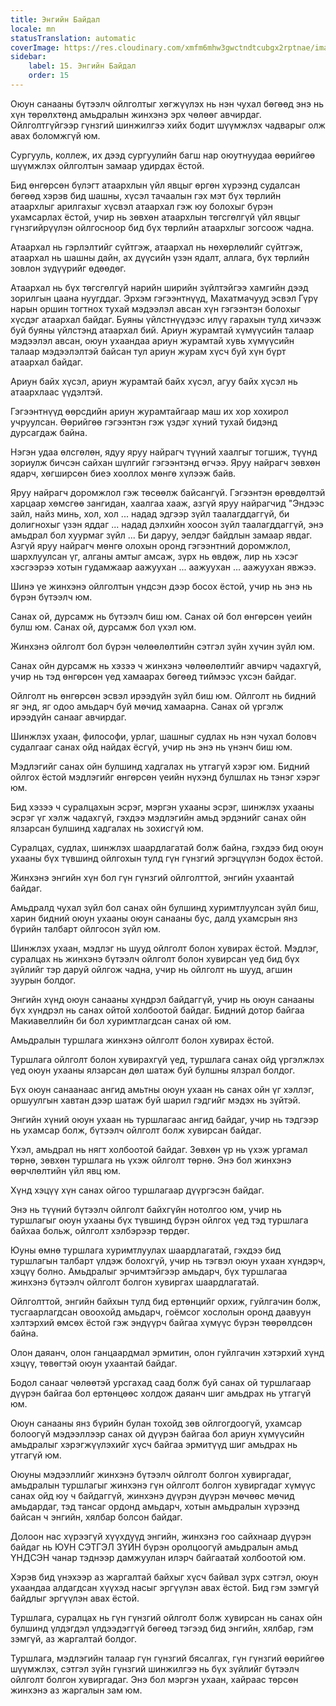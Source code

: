 ```yaml
---
title: Энгийн Байдал
locale: mn
statusTranslation: automatic
coverImage: https://res.cloudinary.com/xmfm6mhw3gwctndtcubgx2rptnae/image/upload/v1740337243/small_cover_educacion_fundamental_a051170f1c.webp
sidebar:
    label: 15. Энгийн Байдал
    order: 15
---
```

Оюун санааны бүтээлч ойлголтыг хөгжүүлэх нь нэн чухал бөгөөд энэ нь хүн төрөлхтөнд амьдралын жинхэнэ эрх чөлөөг авчирдаг. Ойлголтгүйгээр гүнзгий шинжилгээ хийх бодит шүүмжлэх чадварыг олж авах боломжгүй юм.

Сургууль, коллеж, их дээд сургуулийн багш нар оюутнуудаа өөрийгөө шүүмжлэх ойлголтын замаар удирдах ёстой.

Бид өнгөрсөн бүлэгт атаархлын үйл явцыг өргөн хүрээнд судалсан бөгөөд хэрэв бид шашны, хүсэл тачаалын гэх мэт бүх төрлийн атаархлыг арилгахыг хүсвэл атаархал гэж юу болохыг бүрэн ухамсарлах ёстой, учир нь зөвхөн атаархлын төгсгөлгүй үйл явцыг гүнзгийрүүлэн ойлгосноор бид бүх төрлийн атаархлыг зогсоож чадна.

Атаархал нь гэрлэлтийг сүйтгэж, атаархал нь нөхөрлөлийг сүйтгэж, атаархал нь шашны дайн, ах дүүсийн үзэн ядалт, аллага, бүх төрлийн зовлон зүдүүрийг өдөөдөг.

Атаархал нь бүх төгсгөлгүй нарийн ширийн зүйлтэйгээ хамгийн дээд зорилгын цаана нуугддаг. Эрхэм гэгээнтнүүд, Махатмачууд эсвэл Гүрү нарын оршин тогтнох тухай мэдээлэл авсан хүн гэгээнтэн болохыг хүсдэг атаархал байдаг. Буяны үйлстнүүдээс илүү гарахын тулд хичээж буй буяны үйлстэнд атаархал бий. Ариун журамтай хүмүүсийн талаар мэдээлэл авсан, оюун ухаандаа ариун журамтай хувь хүмүүсийн талаар мэдээлэлтэй байсан тул ариун журам хүсч буй хүн бүрт атаархал байдаг.

Ариун байх хүсэл, ариун журамтай байх хүсэл, агуу байх хүсэл нь атаархлаас үүдэлтэй.

Гэгээнтнүүд өөрсдийн ариун журамтайгаар маш их хор хохирол учруулсан. Өөрийгөө гэгээнтэн гэж үздэг хүний тухай бидэнд дурсагдаж байна.

Нэгэн удаа өлсгөлөн, ядуу яруу найрагч түүний хаалгыг тогшиж, түүнд зориулж бичсэн сайхан шүлгийг гэгээнтэнд өгчээ. Яруу найрагч зөвхөн ядарч, хөгширсөн биеэ хооллох мөнгө хүлээж байв.

Яруу найрагч доромжлол гэж төсөөлж байсангүй. Гэгээнтэн өрөвдөлтэй харцаар хөмсгөө зангидан, хаалгаа хааж, азгүй яруу найрагчид "Эндээс зайл, найз минь, хол, хол ... надад эдгээр зүйл таалагддаггүй, би долигнохыг үзэн яддаг ... надад дэлхийн хоосон зүйл таалагддаггүй, энэ амьдрал бол хуурмаг зүйл ... Би даруу, эелдэг байдлын замаар явдаг. Азгүй яруу найрагч мөнгө олохын оронд гэгээнтний доромжлол, шархлуулсан үг, алганы амтыг амсаж, зүрх нь өвдөж, лир нь хэсэг хэсгээрээ хотын гудамжаар аажуухан ... аажуухан ... аажуухан явжээ.

Шинэ үе жинхэнэ ойлголтын үндсэн дээр босох ёстой, учир нь энэ нь бүрэн бүтээлч юм.

Санах ой, дурсамж нь бүтээлч биш юм. Санах ой бол өнгөрсөн үеийн булш юм. Санах ой, дурсамж бол үхэл юм.

Жинхэнэ ойлголт бол бүрэн чөлөөлөлтийн сэтгэл зүйн хүчин зүйл юм.

Санах ойн дурсамж нь хэзээ ч жинхэнэ чөлөөлөлтийг авчирч чадахгүй, учир нь тэд өнгөрсөн үед хамаарах бөгөөд тиймээс үхсэн байдаг.

Ойлголт нь өнгөрсөн эсвэл ирээдүйн зүйл биш юм. Ойлголт нь бидний яг энд, яг одоо амьдарч буй мөчид хамаарна. Санах ой үргэлж ирээдүйн санааг авчирдаг.

Шинжлэх ухаан, философи, урлаг, шашныг судлах нь нэн чухал боловч судалгааг санах ойд найдах ёсгүй, учир нь энэ нь үнэнч биш юм.

Мэдлэгийг санах ойн булшинд хадгалах нь утгагүй хэрэг юм. Бидний ойлгох ёстой мэдлэгийг өнгөрсөн үеийн нүхэнд булшлах нь тэнэг хэрэг юм.

Бид хэзээ ч суралцахын эсрэг, мэргэн ухааны эсрэг, шинжлэх ухааны эсрэг үг хэлж чадахгүй, гэхдээ мэдлэгийн амьд эрдэнийг санах ойн ялзарсан булшинд хадгалах нь зохисгүй юм.

Суралцах, судлах, шинжлэх шаардлагатай болж байна, гэхдээ бид оюун ухааны бүх түвшинд ойлгохын тулд гүн гүнзгий эргэцүүлэн бодох ёстой.

Жинхэнэ энгийн хүн бол гүн гүнзгий ойлголттой, энгийн ухаантай байдаг.

Амьдралд чухал зүйл бол санах ойн булшинд хуримтлуулсан зүйл биш, харин бидний оюун ухааны оюун санааны бус, далд ухамсрын янз бүрийн талбарт ойлгосон зүйл юм.

Шинжлэх ухаан, мэдлэг нь шууд ойлголт болон хувирах ёстой. Мэдлэг, суралцах нь жинхэнэ бүтээлч ойлголт болон хувирсан үед бид бүх зүйлийг тэр даруй ойлгож чадна, учир нь ойлголт нь шууд, агшин зуурын болдог.

Энгийн хүнд оюун санааны хүндрэл байдаггүй, учир нь оюун санааны бүх хүндрэл нь санах ойтой холбоотой байдаг. Бидний дотор байгаа Макиавеллийн би бол хуримтлагдсан санах ой юм.

Амьдралын туршлага жинхэнэ ойлголт болон хувирах ёстой.

Туршлага ойлголт болон хувирахгүй үед, туршлага санах ойд үргэлжлэх үед оюун ухааны ялзарсан дөл шатаж буй булшны ялзрал болдог.

Бүх оюун санаанаас ангид амьтны оюун ухаан нь санах ойн үг хэллэг, оршуулгын хавтан дээр шатаж буй шарил гэдгийг мэдэх нь зүйтэй.

Энгийн хүний оюун ухаан нь туршлагаас ангид байдаг, учир нь тэдгээр нь ухамсар болж, бүтээлч ойлголт болж хувирсан байдаг.

Үхэл, амьдрал нь нягт холбоотой байдаг. Зөвхөн үр нь үхэж ургамал төрнө, зөвхөн туршлага нь үхэж ойлголт төрнө. Энэ бол жинхэнэ өөрчлөлтийн үйл явц юм.

Хүнд хэцүү хүн санах ойгоо туршлагаар дүүргэсэн байдаг.

Энэ нь түүний бүтээлч ойлголт байхгүйн нотолгоо юм, учир нь туршлагыг оюун ухааны бүх түвшинд бүрэн ойлгох үед тэд туршлага байхаа больж, ойлголт хэлбэрээр төрдөг.

Юуны өмнө туршлага хуримтлуулах шаардлагатай, гэхдээ бид туршлагын талбарт үлдэж болохгүй, учир нь тэгвэл оюун ухаан хүндэрч, хэцүү болно. Амьдралыг эрчимтэйгээр амьдарч, бүх туршлагаа жинхэнэ бүтээлч ойлголт болгон хувиргах шаардлагатай.

Ойлголттой, энгийн байхын тулд бид ертөнцийг орхиж, гуйлгачин болж, тусгаарлагдсан овоохойд амьдарч, гоёмсог хослолын оронд даавуун хэлтэрхий өмсөх ёстой гэж эндүүрч байгаа хүмүүс бүрэн төөрөлдсөн байна.

Олон даяанч, олон ганцаардмал эрмитин, олон гуйлгачин хэтэрхий хүнд хэцүү, төвөгтэй оюун ухаантай байдаг.

Бодол санааг чөлөөтэй урсгахад саад болж буй санах ой туршлагаар дүүрэн байгаа бол ертөнцөөс холдож даяанч шиг амьдрах нь утгагүй юм.

Оюун санааны янз бүрийн булан тохойд зөв ойлгогдоогүй, ухамсар болоогүй мэдээллээр санах ой дүүрэн байгаа бол ариун хүмүүсийн амьдралыг хэрэгжүүлэхийг хүсч байгаа эрмитүүд шиг амьдрах нь утгагүй юм.

Оюуны мэдээллийг жинхэнэ бүтээлч ойлголт болгон хувиргадаг, амьдралын туршлагыг жинхэнэ гүн ойлголт болгон хувиргадаг хүмүүс санах ойд юу ч байдаггүй, жинхэнэ дүүрэн дүүрэн мөчөөс мөчид амьдардаг, тэд тансаг ордонд амьдарч, хотын амьдралын хүрээнд байсан ч энгийн, хялбар болсон байдаг.

Долоон нас хүрээгүй хүүхдүүд энгийн, жинхэнэ гоо сайхнаар дүүрэн байдаг нь ЮУН СЭТГЭЛ ЗҮЙН бүрэн оролцоогүй амьдралын амьд ҮНДСЭН чанар тэднээр дамжуулан илэрч байгаатай холбоотой юм.

Хэрэв бид үнэхээр аз жаргалтай байхыг хүсч байвал зүрх сэтгэл, оюун ухаандаа алдагдсан хүүхэд насыг эргүүлэн авах ёстой. Бид гэм зэмгүй байдлыг эргүүлэн авах ёстой.

Туршлага, суралцах нь гүн гүнзгий ойлголт болж хувирсан нь санах ойн булшинд үлдэгдэл үлдээдэггүй бөгөөд тэгээд бид энгийн, хялбар, гэм зэмгүй, аз жаргалтай болдог.

Туршлага, мэдлэгийн талаар гүн гүнзгий бясалгах, гүн гүнзгий өөрийгөө шүүмжлэх, сэтгэл зүйн гүнзгий шинжилгээ нь бүх зүйлийг бүтээлч ойлголт болгон хувиргадаг. Энэ бол мэргэн ухаан, хайраас төрсөн жинхэнэ аз жаргалын зам юм.
